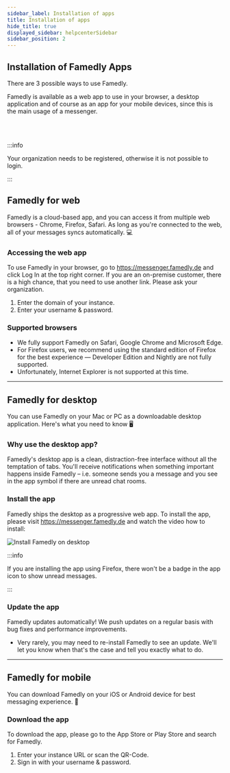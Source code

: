 ```yaml
---
sidebar_label: Installation of apps
title: Installation of apps
hide_title: true
displayed_sidebar: helpcenterSidebar
sidebar_position: 2
---
```


<div class="hero hero--primary">
  <div class="container">
    <h2 class="hero__title">Installation of Famedly Apps</h2>
    <p class="hero__subtitle">There are 3 possible ways to use Famedly.</p>
    <p>Famedly is available as a web app to use in your browser, a desktop application and of course as an app for your mobile devices, since this is the main usage of a messenger.</p>
  </div>
</div>
<br></br>

:::info

Your organization needs to be registered, otherwise it is not possible to login.

:::

## Famedly for web

Famedly is a cloud-based app, and you can access it from multiple web browsers - Chrome, Firefox, Safari. As long as you're connected to the web, all of your messages syncs automatically. 💻

### Accessing the web app

To use Famedly in your browser, go to https://messenger.famedly.de and click Log In at the top right corner. If you are an on-premise customer, there is a high chance, that you need to use another link. Please ask your organization.

1. Enter the domain of your instance.
2. Enter your username & password.

### Supported browsers

- We fully support Famedly on Safari, Google Chrome and Microsoft Edge.
- For Firefox users, we recommend using the standard edition of Firefox for the best experience — Developer Edition and Nightly are not fully supported. 
- Unfortunately, Internet Explorer is not supported at this time.

---

## Famedly for desktop

You can use Famedly on your Mac or PC as a downloadable desktop application. Here's what you need to know 🖥️

### Why use the desktop app?

Famedly's desktop app is a clean, distraction-free interface without all the temptation of tabs. You'll receive notifications when something important happens inside Famedly – i.e. someone sends you a message and you see in the app symbol if there are unread chat rooms.

### Install the app

Famedly ships the desktop as a progressive web app. To install the app, please visit https://messenger.famedly.de and watch the video how to install:

![Install Famedly on desktop](/img/install-famedly.gif)

:::info

If you are installing the app using Firefox, there won't be a badge in the app icon to show unread messages.

:::

### Update the app

Famedly updates automatically! We push updates on a regular basis with bug fixes and performance improvements.
- Very rarely, you may need to re-install Famedly to see an update. We'll let you know when that's the case and tell you exactly what to do.

---

## Famedly for mobile

You can download Famedly on your iOS or Android device for best messaging experience. 🤳

### Download the app

To download the app, please go to the App Store or Play Store and search for Famedly.

1. Enter your instance URL or scan the QR-Code.
2. Sign in with your username & password.
